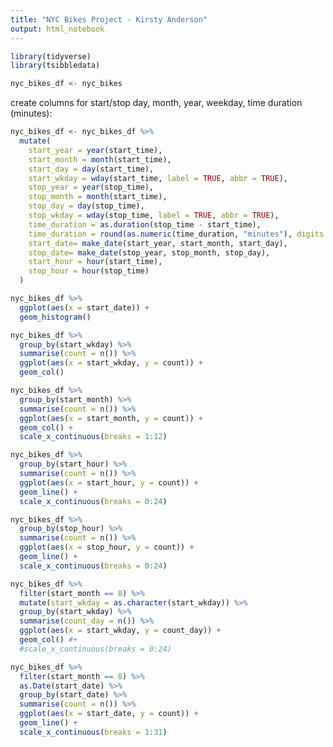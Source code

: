 ```yaml
---
title: "NYC Bikes Project - Kirsty Anderson"
output: html_notebook
---
```


```r
library(tidyverse)
library(tsibbledata)
```

```r
nyc_bikes_df <- nyc_bikes
```

create columns for start/stop day, month, year, weekday, time duration (minutes):

```r
nyc_bikes_df <- nyc_bikes_df %>% 
  mutate(
    start_year = year(start_time),
    start_month = month(start_time),
    start_day = day(start_time),
    start_wkday = wday(start_time, label = TRUE, abbr = TRUE),
    stop_year = year(stop_time),
    stop_month = month(start_time),
    stop_day = day(stop_time),
    stop_wkday = wday(stop_time, label = TRUE, abbr = TRUE),
    time_duration = as.duration(stop_time - start_time),
    time_duration = round(as.numeric(time_duration, "minutes"), digits = 2),
    start_date= make_date(start_year, start_month, start_day),
    stop_date= make_date(stop_year, stop_month, stop_day),
    start_hour = hour(start_time),
    stop_hour = hour(stop_time)
  )


```

```r
nyc_bikes_df %>% 
  ggplot(aes(x = start_date)) +
  geom_histogram()
```
```r

nyc_bikes_df %>% 
  group_by(start_wkday) %>% 
  summarise(count = n()) %>% 
  ggplot(aes(x = start_wkday, y = count)) +
  geom_col()
```

```r
nyc_bikes_df %>% 
  group_by(start_month) %>% 
  summarise(count = n()) %>% 
  ggplot(aes(x = start_month, y = count)) +
  geom_col() +
  scale_x_continuous(breaks = 1:12)
```

```r

nyc_bikes_df %>% 
  group_by(start_hour) %>% 
  summarise(count = n()) %>% 
  ggplot(aes(x = start_hour, y = count)) +
  geom_line() +
  scale_x_continuous(breaks = 0:24)
```

```r
nyc_bikes_df %>% 
  group_by(stop_hour) %>% 
  summarise(count = n()) %>% 
  ggplot(aes(x = stop_hour, y = count)) +
  geom_line() +
  scale_x_continuous(breaks = 0:24)
```
```r
nyc_bikes_df %>% 
  filter(start_month == 8) %>% 
  mutate(start_wkday = as.character(start_wkday)) %>% 
  group_by(start_wkday) %>% 
  summarise(count_day = n()) %>% 
  ggplot(aes(x = start_wkday, y = count_day)) +
  geom_col() #+
  #scale_x_continuous(breaks = 0:24)
```
```r
nyc_bikes_df %>% 
  filter(start_month == 8) %>% 
  as.Date(start_date) %>% 
  group_by(start_date) %>% 
  summarise(count = n()) %>% 
  ggplot(aes(x = start_date, y = count)) +
  geom_line() +
  scale_x_continuous(breaks = 1:31)
```

